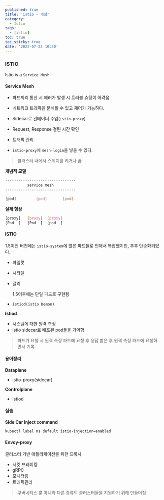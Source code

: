 ```yaml
---
published: true
title: 'istio - 개념'
category:
  - Istio
tags:
  - [istio]
toc: true
toc_sticky: true
date: '2022-07-22 10:30'
---
```


### ISTIO

Istio is a `Service Mesh`

#### Service Mesh

- 파드끼리 통신 시 에러가 발생 시 트러블 슈팅이 어려움

- 네트워크 트래픽을 분석할 수 있고 제어가 가능하다.
- Sidecar로 컨테이너 주입(`istio-proxy`)

- Request, Response 걸린 시간 확인
- 트래픽 관리
- `istio-proxy`에 `mesh-login`을 넣을 수 있다.

> 클러스터 내에서 스위치를 켜거나 끔

**개념적 모델**

```bash
--------------------------------
          service mesh
--------------------------------

[pod]         [pod]       [pod]
```

**실제 형상**

```bash
[proxy]   [proxy]  [proxy]
[Pod  ]   [Pod  ]  [pod  ]
```

#### ISTIO

1.5이전 버전에는 `istio-system`에 많은 파드들로 인해서 복잡했지만, 추후 단순화되었다.

- 파일럿
- 시타델
- 갤리

  1.5이후에는 단일 파드로 구현됨

- `istiod(istio Demon)`

**Istiod**

- 시스템에 대한 원격 측정
- istio sidecar로 배포된 pod들을 기억함

> 파드가 요청 시 원격 측정 파드에 요청 후 응답 받은 후 원격 측정 파드에 요청하면서 기록

#### 용어정리

**Dataplane**

- istio-proxy(sidecar)

**Controlplane**

- istiod

#### 실습

**Side Car inject command**

```bash
kubectl label ns default istio-injection=enabled
```

#### Envoy-proxy

클러스터 기반 애플리케이션을 위한 프록시

- 서킷 브레이킹
- gRPC
- 모니터링
- 트래픽관리

> 쿠버네티스 뿐 아니라 다른 종류의 클러스터들을 지원하기 위해 만들어짐
